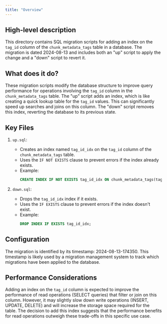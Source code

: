 ```yaml
---
title: "Overview"
---
```


## High-level description
This directory contains SQL migration scripts for adding an index on the `tag_id` column of the `chunk_metadata_tags` table in a database. The migration is dated 2024-08-13 and includes both an "up" script to apply the change and a "down" script to revert it.

## What does it do?
These migration scripts modify the database structure to improve query performance for operations involving the `tag_id` column in the `chunk_metadata_tags` table. The "up" script adds an index, which is like creating a quick lookup table for the `tag_id` values. This can significantly speed up searches and joins on this column. The "down" script removes this index, reverting the database to its previous state.

## Key Files

1. `up.sql`:
   - Creates an index named `tag_id_idx` on the `tag_id` column of the `chunk_metadata_tags` table.
   - Uses the `IF NOT EXISTS` clause to prevent errors if the index already exists.
   - Example:
     ```sql
     CREATE INDEX IF NOT EXISTS tag_id_idx ON chunk_metadata_tags(tag_id)
     ```

2. `down.sql`:
   - Drops the `tag_id_idx` index if it exists.
   - Uses the `IF EXISTS` clause to prevent errors if the index doesn't exist.
   - Example:
     ```sql
     DROP INDEX IF EXISTS tag_id_idx;
     ```

## Configuration
The migration is identified by its timestamp: 2024-08-13-174350. This timestamp is likely used by a migration management system to track which migrations have been applied to the database.

## Performance Considerations
Adding an index on the `tag_id` column is expected to improve the performance of read operations (SELECT queries) that filter or join on this column. However, it may slightly slow down write operations (INSERT, UPDATE, DELETE) and will increase the storage space required for the table. The decision to add this index suggests that the performance benefits for read operations outweigh these trade-offs in this specific use case.